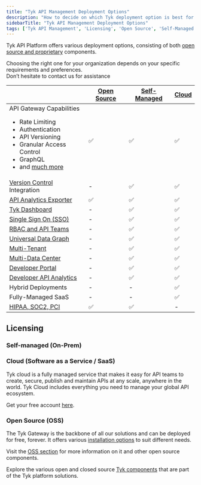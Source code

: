 ```yaml
---
title: "Tyk API Management Deployment Options"
description: "How to decide on which Tyk deployment option is best for you"
sidebarTitle: "Tyk API Management Deployment Options"
tags: ['Tyk API Management', 'Licensing', 'Open Source', 'Self-Managed', 'Tyk Cloud', 'API Gateway']
---
```



Tyk API Platform offers various deployment options, consisting of both [open source and proprietary](/mintdocs/tyk-stack)
components.

Choosing the right one for your organization depends on your specific requirements and preferences.
<br />Don’t hesitate to contact us for assistance <ButtonLeft href="https://tyk.io/contact/" color="green" content="Contact us" />

|                                                                                                                                                                                                                                    | [Open Source](/mintdocs/tyk-open-source)  |   [Self-Managed](/mintdocs/tyk-self-managed#installation-options-for-tyk-self-managed)      |  [Cloud](https://account.cloud-ara.tyk.io/signup)
|------------------------------------------------------------------------------------------------------------------------------------------------------------------------------------------------------------------------------------|----------------|-------------------|---------
| API Gateway Capabilities <br /> <ul><li>Rate Limiting</li><li>Authentication</li> <li>API Versioning</li><li>Granular Access Control</li><li>GraphQL</li>  <li>and [much more](/mintdocs/tyk-open-source)</li></ul> | ✅             |✅	              |✅
| [Version Control](/mintdocs/api-management/automations/sync) Integration                                                                                                                                                      | -		      |✅	              |✅
| [API Analytics Exporter](/mintdocs/tyk-pump)                                                                                                                                                                                   | ✅		      |✅	              |✅	 
| [Tyk Dashboard](/mintdocs/tyk-dashboard)                                                                                                                                                                                       | -	          |✅	              |✅	 
| [Single Sign On (SSO)](/mintdocs/api-management/external-service-integration#single-sign-on-sso)                                                                                                                                                         | -	          |✅	              |✅	      
| [RBAC and API Teams](/mintdocs/api-management/user-management#)                                                                                                                                                                             | -	          |✅	              |✅	      
| [Universal Data Graph](/mintdocs/api-management/data-graph#overview)                                                                                                                                                                         | -	          |✅	              |✅	      
| [Multi-Tenant](/mintdocs/api-management/dashboard-configuration#organizations)                                                                                                                                           | -	          |✅	              |✅	      
| [Multi-Data Center](/mintdocs/api-management/mdcb#managing-geographically-distributed-gateways-to-minimize-latency-and-protect-data-sovereignty)                                                                                                                                                                           | -	          |✅	              |✅	      
| [Developer Portal](/mintdocs/tyk-developer-portal)                                                                                                                                                                             | -		      |✅	              |✅	 
| [Developer API Analytics](/mintdocs/api-management/dashboard-configuration#traffic-analytics)                                                                                                                                                                   | -		      |✅	              |✅	   
| Hybrid Deployments                                                                                                                                                                                                                 | -		      |-	              |✅
| Fully-Managed SaaS                                                                                                                                                                                                                 | -		      |-	              |✅
| [HIPAA, SOC2, PCI](https://tyk.io/governance-and-auditing/)                                                                                                                                                                        | ✅		      |✅	              | -


## Licensing

### Self-managed (On-Prem)

<SelfManagedLicensingInclude/>

### Cloud (Software as a Service / SaaS)

Tyk cloud is a fully managed service that makes it easy for API teams to create, secure, publish and maintain APIs at any scale, anywhere in the world. Tyk Cloud includes everything you need to manage your global API ecosystem.

Get your free account [here](https://tyk.io/sign-up/).

### Open Source (OSS)

The Tyk Gateway is the backbone of all our solutions and can be deployed for free, forever. It offers various [installation options](/mintdocs/tyk-open-source#installation-options-for-tyk-gateway) to suit different needs.

Visit the [OSS section](/mintdocs/tyk-open-source) for more information on it and other open source components.

Explore the various open and closed source [Tyk components](/mintdocs/tyk-stack) that are part of the Tyk platform solutions.
